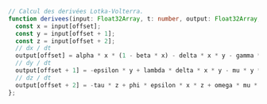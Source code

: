 
```ts
// Calcul des derivées Lotka-Volterra.
function derivees(input: Float32Array, t: number, output: Float32Array, offset: number) => {
  const x = input[offset];
  const y = input[offset + 1];
  const z = input[offset + 2];
  // dx / dt
  output[offset] = alpha * x * (1 - beta * x) - delta * x * y - gamma * x * z;
  // dy / dt
  output[offset + 1] = -epsilon * y + lambda * delta * x * y - mu * y * z ;
  // dz / dt
  output[offset + 2] = -tau * z + phi * epsilon * x * z + omega * mu * y * z
};
```



